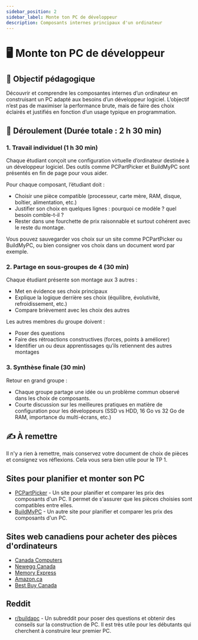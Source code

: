 ```yaml
---
sidebar_position: 2
sidebar_label: Monte ton PC de développeur
description: Composants internes principaux d'un ordinateur
---
```


# 🖥️ Monte ton PC de développeur

## 🎯 Objectif pédagogique

Découvrir et comprendre les composantes internes d’un ordinateur en
construisant un PC adapté aux besoins d’un développeur logiciel.
L’objectif n’est pas de maximiser la performance brute, mais de faire des choix
éclairés et justifiés en fonction d’un usage typique en programmation.

## 🧩 Déroulement (Durée totale : 2 h 30 min)

### 1. Travail individuel (1 h 30 min)

Chaque étudiant conçoit une configuration virtuelle d’ordinateur destinée à un
développeur logiciel. Des outils comme PCPartPicker et BuildMyPC sont présentés
en fin de page pour vous aider.

Pour chaque composant, l’étudiant doit :

- Choisir une pièce compatible (processeur, carte mère, RAM, disque, boîtier, alimentation, etc.)
- Justifier son choix en quelques lignes : pourquoi ce modèle ? quel besoin comble-t-il ?
- Rester dans une fourchette de prix raisonnable et surtout cohérent avec le reste
  du montage.

Vous pouvez sauvegarder vos choix sur un site comme PCPartPicker ou BuildMyPC,
ou bien consigner vos choix dans un document word par exemple.

### 2. Partage en sous-groupes de 4 (30 min)

Chaque étudiant présente son montage aux 3 autres :

- Met en évidence ses choix principaux
- Explique la logique derrière ses choix (équilibre, évolutivité, refroidissement, etc.)
- Compare brièvement avec les choix des autres

Les autres membres du groupe doivent :

- Poser des questions
- Faire des rétroactions constructives (forces, points à améliorer)
- Identifier un ou deux apprentissages qu’ils retiennent des autres montages

### 3. Synthèse finale (30 min)

Retour en grand groupe :

- Chaque groupe partage une idée ou un problème commun observé dans les choix
  de composants.
- Courte discussion sur les meilleures pratiques en matière de configuration
pour les développeurs (SSD vs HDD, 16 Go vs 32 Go de RAM, importance du
multi-écrans, etc.)

## ✍️ À remettre

Il n'y a rien à remettre, mais conservez votre document de choix de pièces et
consignez vos réflexions. Cela vous sera bien utile pour le TP 1.

## Sites pour planifier et monter son PC

- [PCPartPicker](https://ca.pcpartpicker.com/) - Un site pour planifier et
  comparer les prix des composants d'un PC. Il permet de s'assurer que les
  pièces choisies sont compatibles entre elles.
- [BuildMyPC](https://buildmypc.net/) - Un autre site pour planifier et
  comparer les prix des composants d'un PC.


## Sites web canadiens pour acheter des pièces d'ordinateurs

- [Canada Computers](https://www.canadacomputers.com/)
- [Newegg Canada](https://www.newegg.ca/)
- [Memory Express](https://www.memoryexpress.com/)
- [Amazon.ca](https://www.amazon.ca/)
- [Best Buy Canada](https://www.bestbuy.ca/en-ca)

## Reddit

- [r/buildapc](https://www.reddit.com/r/buildapc/) - Un subreddit pour poser des
  questions et obtenir des conseils sur la construction de PC. Il est très
  utile pour les débutants qui cherchent à construire leur premier PC.